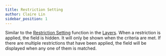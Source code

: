 ```yaml
---
title: Restriction Setting
author: Claire Lin
sidebar_position: 1
---
```


<Reader text="Designer" />

Similar to the [Restriction Setting](../layers/restriction-setting) function in the [Layers](../layers/). When a restriction is applied, the field is hidden. It will only be shown when the criteria are met. If there are multiple restrictions that have been applied, the field will be displayed when any one of them is matched.
